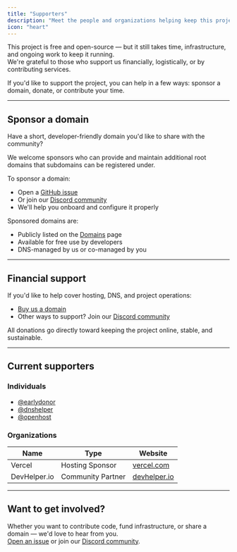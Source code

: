 ```yaml
---
title: "Supporters"
description: "Meet the people and organizations helping keep this project free and accessible."
icon: "heart"
---
```



This project is free and open-source — but it still takes time, infrastructure, and ongoing work to keep it running.  
We're grateful to those who support us financially, logistically, or by contributing services.

If you'd like to support the project, you can help in a few ways: sponsor a domain, donate, or contribute your time.

---

## Sponsor a domain

Have a short, developer-friendly domain you'd like to share with the community?

We welcome sponsors who can provide and maintain additional root domains that subdomains can be registered under.

To sponsor a domain:

- Open a [GitHub issue](https://github.com/domainsproject/register/issues)
- Or join our [Discord community](https://discord.gg/jtVHRF9CdK)
- We'll help you onboard and configure it properly

Sponsored domains are:
- Publicly listed on the [Domains](/domains) page
- Available for free use by developers
- DNS-managed by us or co-managed by you

---

## Financial support

If you'd like to help cover hosting, DNS, and project operations:

- [Buy us a domain](https://dub.sh/sponsor-a-domain)
- Other ways to support? Join our [Discord community](https://discord.gg/jtVHRF9CdK)

All donations go directly toward keeping the project online, stable, and sustainable.

---

## Current supporters

### Individuals

- [@earlydonor](https://github.com/earlydonor)
- [@dnshelper](https://github.com/dnshelper)
- [@openhost](https://github.com/openhost)

### Organizations

| Name | Type | Website |
|------|------|---------|
| Vercel | Hosting Sponsor | [vercel.com](https://vercel.com) |
| DevHelper.io | Community Partner | [devhelper.io](https://devhelper.io) |

---

## Want to get involved?

Whether you want to contribute code, fund infrastructure, or share a domain — we'd love to hear from you.  
[Open an issue](https://github.com/domainsproject/register/issues) or join our [Discord community](https://discord.gg/jtVHRF9CdK).
